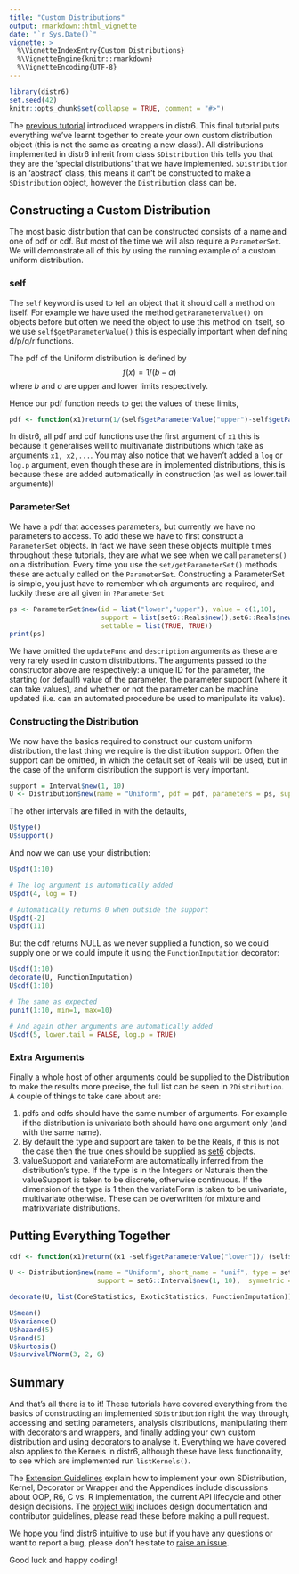 ```yaml
---
title: "Custom Distributions"
output: rmarkdown::html_vignette
date: "`r Sys.Date()`"
vignette: >
  %\VignetteIndexEntry{Custom Distributions}
  %\VignetteEngine{knitr::rmarkdown}
  %\VignetteEncoding{UTF-8}
---
```


```r
library(distr6)
set.seed(42)
knitr::opts_chunk$set(collapse = TRUE, comment = "#>")
```

The [previous tutorial](https://alan-turing-institute.github.io/distr6/articles/webs/wrappers.html) introduced wrappers in distr6. This final tutorial puts everything we've learnt together to create your own custom distribution object (this is not the same as creating a new class!). All distributions implemented in distr6 inherit from class `SDistribution` this tells you that they are the 'special distributions' that we have implemented. `SDistribution` is an 'abstract' class, this means it can't be constructed to make a `SDistribution` object, however the `Distribution` class can be.

## Constructing a Custom Distribution

The most basic distribution that can be constructed consists of a name and one of pdf or cdf. But most of the time we will also require a `ParameterSet`. We will demonstrate all of this by using the running example of a custom uniform distribution.

### self

The `self` keyword is used to tell an object that it should call a method on itself. For example we have used the method `getParameterValue()` on objects before but often we need the object to use this method on itself, so we use `self$getParameterValue()` this is especially important when defining d/p/q/r functions.

The pdf of the Uniform distribution is defined by
$$f(x) = 1/(b - a)$$
where $b$ and $a$ are upper and lower limits respectively.

Hence our pdf function needs to get the values of these limits,

```r
pdf <- function(x1)return(1/(self$getParameterValue("upper")-self$getParameterValue("lower")))
```

In distr6, all pdf and cdf functions use the first argument of `x1` this is because it generalises well to multivariate distributions which take as arguments `x1, x2,...`. You may also notice that we haven't added a `log` or `log.p` argument, even though these are in implemented distributions, this is because these are added automatically in construction (as well as lower.tail arguments)!

### ParameterSet

We have a pdf that accesses parameters, but currently we have no parameters to access. To add these we have to first construct a `ParameterSet` objects. In fact we have seen these objects multiple times throughout these tutorials, they are what we see when we call `parameters()` on a distribution. Every time you use the `set/getParameterSet()` methods these are actually called on the `ParameterSet`. Constructing a ParameterSet is simple, you just have to remember which arguments are required, and luckily these are all given in `?ParameterSet`

```r
ps <- ParameterSet$new(id = list("lower","upper"), value = c(1,10),
                       support = list(set6::Reals$new(),set6::Reals$new()),
                       settable = list(TRUE, TRUE))
print(ps)
```

We have omitted the `updateFunc` and `description` arguments as these are very rarely used in custom distributions. The arguments passed to the constructor above are respectively: a unique ID for the parameter, the starting (or default) value of the parameter, the parameter support (where it can take values), and whether or not the parameter can be machine updated (i.e. can an automated procedure be used to manipulate its value).

### Constructing the Distribution

We now have the basics required to construct our custom uniform distribution, the last thing we require is the distribution support. Often the support can be omitted, in which the default set of Reals will be used, but in the case of the uniform distribution the support is very important.

```r
support = Interval$new(1, 10)
U <- Distribution$new(name = "Uniform", pdf = pdf, parameters = ps, support = support)
```

The other intervals are filled in with the defaults,
```r
U$type()
U$support()
```

And now we can use your distribution:
```r
U$pdf(1:10)

# The log argument is automatically added
U$pdf(4, log = T)

# Automatically returns 0 when outside the support
U$pdf(-2)
U$pdf(11)
```

But the cdf returns NULL as we never supplied a function, so we could supply one or we could impute it using the `FunctionImputation` decorator:
```r
U$cdf(1:10)
decorate(U, FunctionImputation)
U$cdf(1:10)

# The same as expected
punif(1:10, min=1, max=10)

# And again other arguments are automatically added
U$cdf(5, lower.tail = FALSE, log.p = TRUE)
```

### Extra Arguments

Finally a whole host of other arguments could be supplied to the Distribution to make the results more precise, the full list can be seen in `?Distribution`. A couple of things to take care about are:

1. pdfs and cdfs should have the same number of arguments. For example if the distribution is univariate both should have one argument only (and with the same name).
2. By default the type and support are taken to be the Reals, if this is not the case then the true ones should be supplied as [set6](https://CRAN.R-project.org/package=set6) objects.
3. valueSupport and variateForm are automatically inferred from the distribution's type. If the type is in the Integers or Naturals then the valueSupport is taken to be discrete, otherwise continuous. If the dimension of the type is $1$ then the variateForm is taken to be univariate, multivariate otherwise. These can be overwritten for mixture and matrixvariate distributions.

## Putting Everything Together

```r
cdf <- function(x1)return((x1 -self$getParameterValue("lower"))/ (self$getParameterValue("upper")-self$getParameterValue("lower")))

U <- Distribution$new(name = "Uniform", short_name = "unif", type = set6::Reals$new(),
                      support = set6::Interval$new(1, 10),  symmetric = TRUE, pdf = pdf, cdf = cdf, parameters = ps, description = "Custom uniform distribution")

decorate(U, list(CoreStatistics, ExoticStatistics, FunctionImputation))

U$mean()
U$variance()
U$hazard(5)
U$rand(5)
U$kurtosis()
U$survivalPNorm(3, 2, 6)
```


## Summary

And that's all there is to it! These tutorials have covered everything from the basics of constructing an implemented `SDistribution` right the way through, accessing and setting parameters, analysis distributions, manipulating them with decorators and wrappers, and finally adding your own custom distribution and using decorators to analyse it. Everything we have covered also applies to the Kernels in distr6, although these have less functionality, to see which are implemented run `listKernels()`.

The [Extension Guidelines](https://alan-turing-institute.github.io/distr6/articles/webs/preliminaries.html) explain how to implement your own SDistribution, Kernel, Decorator or Wrapper and the Appendices include discussions about OOP, R6, C vs. R implementation, the current API lifecycle and other design decisions. The [project wiki](https://github.com/alan-turing-institute/distr6/wiki) includes design documentation and contributor guidelines, please read these before making a pull request.

We hope you find distr6 intuitive to use but if you have any questions or want to report a bug, please don't hesitate to [raise an issue](https://github.com/alan-turing-institute/distr6/issues).

Good luck and happy coding!
